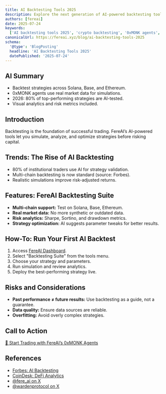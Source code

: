 ```yaml
---
title: AI Backtesting Tools 2025
description: Explore the next generation of AI-powered backtesting tools for crypto, featuring FereAI’s 0xMONK agents and multi-chain support.
authors: [fereai]
date: 2025-07-24
keywords:
  ['AI backtesting tools 2025', 'crypto backtesting', '0xMONK agents', 'DeFi analytics', 'FereAI']
canonicalUrl: https://fereai.xyz/blog/ai-backtesting-tools-2025
schema:
  '@type': 'BlogPosting'
  headline: 'AI Backtesting Tools 2025'
  datePublished: '2025-07-24'
---
```


## AI Summary

- Backtest strategies across Solana, Base, and Ethereum.
- 0xMONK agents use real market data for simulations.
- 2026: 80% of top-performing strategies are AI-tested.
- Visual analytics and risk metrics included.

## Introduction

Backtesting is the foundation of successful trading. FereAI’s AI-powered tools let you simulate, analyze, and optimize strategies before risking capital.

## Trends: The Rise of AI Backtesting

- 80% of institutional traders use AI for strategy validation.
- Multi-chain backtesting is now standard (source: Forbes).
- Realistic simulations improve risk-adjusted returns.

## Features: FereAI Backtesting Suite

- **Multi-chain support:** Test on Solana, Base, Ethereum.
- **Real market data:** No more synthetic or outdated data.
- **Risk analytics:** Sharpe, Sortino, and drawdown metrics.
- **Strategy optimization:** AI suggests parameter tweaks for better results.

## How-To: Run Your First AI Backtest

1. Access [FereAI Dashboard](https://fereai.xyz/dashboard).
2. Select "Backtesting Suite" from the tools menu.
3. Choose your strategy and parameters.
4. Run simulation and review analytics.
5. Deploy the best-performing strategy live.

## Risks and Considerations

- **Past performance ≠ future results:** Use backtesting as a guide, not a guarantee.
- **Data quality:** Ensure data sources are reliable.
- **Overfitting:** Avoid overly complex strategies.

## Call to Action

[🚀 Start Trading with FereAI’s 0xMONK Agents](https://fereai.xyz/dashboard)

## References

- [Forbes: AI Backtesting](https://www.forbes.com/sites/forbesfinancecouncil/2025/ai-backtesting/)
- [CoinDesk: DeFi Analytics](https://www.coindesk.com/learn/defi-analytics-2025/)
- [@fere_ai on X](https://x.com/fere_ai)
- [@wardenprotocol on X](https://x.com/wardenprotocol)

<script type="application/ld+json">
{
  "@context": "https://schema.org",
  "@type": "BlogPosting",
  "headline": "AI Backtesting Tools 2025",
  "description": "Explore the next generation of AI-powered backtesting tools for crypto, featuring FereAI’s 0xMONK agents and multi-chain support.",
  "datePublished": "2025-07-24",
  "author": {
    "@type": "Person",
    "name": "FereAI Crypto Expert"
  },
  "mainEntityOfPage": "https://fereai.xyz/blog/ai-backtesting-tools-2025",
  "publisher": {
    "@type": "Organization",
    "name": "FereAI.xyz",
    "url": "https://fereai.xyz"
  }
}
</script>
